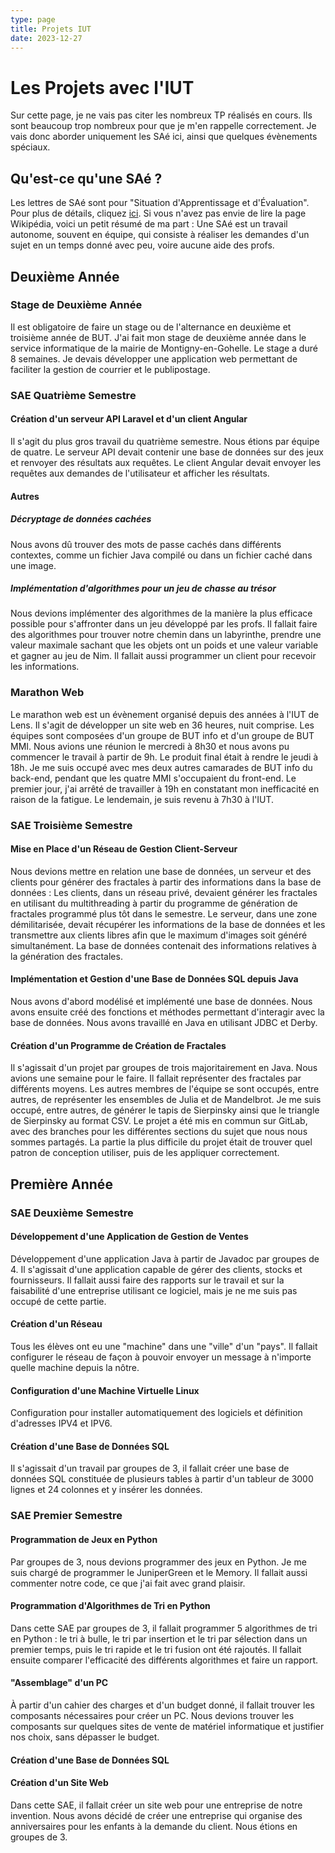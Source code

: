 ```yaml
---
type: page
title: Projets IUT
date: 2023-12-27
---
```


# Les Projets avec l'IUT

Sur cette page, je ne vais pas citer les nombreux TP réalisés en cours. Ils sont beaucoup trop nombreux pour que je m'en rappelle correctement. Je vais donc aborder uniquement les SAé ici, ainsi que quelques évènements spéciaux.

## Qu'est-ce qu'une SAé ?

Les lettres de SAé sont pour "Situation d'Apprentissage et d'Évaluation". Pour plus de détails, cliquez [ici](https://fr.wikipedia.org/wiki/Situation_d%27apprentissage_et_d%27%C3%A9valuation). Si vous n'avez pas envie de lire la page Wikipédia, voici un petit résumé de ma part : Une SAé est un travail autonome, souvent en équipe, qui consiste à réaliser les demandes d'un sujet en un temps donné avec peu, voire aucune aide des profs.

## Deuxième Année

### Stage de Deuxième Année

Il est obligatoire de faire un stage ou de l'alternance en deuxième et troisième année de BUT. J'ai fait mon stage de deuxième année dans le service informatique de la mairie de Montigny-en-Gohelle. Le stage a duré 8 semaines. Je devais développer une application web permettant de faciliter la gestion de courrier et le publipostage.

### SAE Quatrième Semestre

#### Création d'un serveur API Laravel et d'un client Angular

Il s'agit du plus gros travail du quatrième semestre. Nous étions par équipe de quatre. Le serveur API devait contenir une base de données sur des jeux et renvoyer des résultats aux requêtes. Le client Angular devait envoyer les requêtes aux demandes de l'utilisateur et afficher les résultats.

#### Autres

##### Décryptage de données cachées

Nous avons dû trouver des mots de passe cachés dans différents contextes, comme un fichier Java compilé ou dans un fichier caché dans une image.

##### Implémentation d'algorithmes pour un jeu de chasse au trésor

Nous devions implémenter des algorithmes de la manière la plus efficace possible pour s'affronter dans un jeu développé par les profs. Il fallait faire des algorithmes pour trouver notre chemin dans un labyrinthe, prendre une valeur maximale sachant que les objets ont un poids et une valeur variable et gagner au jeu de Nim. Il fallait aussi programmer un client pour recevoir les informations.

### Marathon Web

Le marathon web est un évènement organisé depuis des années à l'IUT de Lens. Il s'agit de développer un site web en 36 heures, nuit comprise. Les équipes sont composées d'un groupe de BUT info et d'un groupe de BUT MMI. Nous avions une réunion le mercredi à 8h30 et nous avons pu commencer le travail à partir de 9h. Le produit final était à rendre le jeudi à 18h. Je me suis occupé avec mes deux autres camarades de BUT info du back-end, pendant que les quatre MMI s'occupaient du front-end. Le premier jour, j'ai arrêté de travailler à 19h en constatant mon inefficacité en raison de la fatigue. Le lendemain, je suis revenu à 7h30 à l'IUT.

### SAE Troisième Semestre

#### Mise en Place d'un Réseau de Gestion Client-Serveur

Nous devions mettre en relation une base de données, un serveur et des clients pour générer des fractales à partir des informations dans la base de données : Les clients, dans un réseau privé, devaient générer les fractales en utilisant du multithreading à partir du programme de génération de fractales programmé plus tôt dans le semestre. Le serveur, dans une zone démilitarisée, devait récupérer les informations de la base de données et les transmettre aux clients libres afin que le maximum d'images soit généré simultanément. La base de données contenait des informations relatives à la génération des fractales.

#### Implémentation et Gestion d'une Base de Données SQL depuis Java

Nous avons d'abord modélisé et implémenté une base de données. Nous avons ensuite créé des fonctions et méthodes permettant d'interagir avec la base de données. Nous avons travaillé en Java en utilisant JDBC et Derby.

#### Création d'un Programme de Création de Fractales

Il s'agissait d'un projet par groupes de trois majoritairement en Java. Nous avions une semaine pour le faire. Il fallait représenter des fractales par différents moyens. Les autres membres de l'équipe se sont occupés, entre autres, de représenter les ensembles de Julia et de Mandelbrot. Je me suis occupé, entre autres, de générer le tapis de Sierpinsky ainsi que le triangle de Sierpinsky au format CSV. Le projet a été mis en commun sur GitLab, avec des branches pour les différentes sections du sujet que nous nous sommes partagés. La partie la plus difficile du projet était de trouver quel patron de conception utiliser, puis de les appliquer correctement.

## Première Année

### SAE Deuxième Semestre

#### Développement d'une Application de Gestion de Ventes

Développement d'une application Java à partir de Javadoc par groupes de 4. Il s'agissait d'une application capable de gérer des clients, stocks et fournisseurs. Il fallait aussi faire des rapports sur le travail et sur la faisabilité d'une entreprise utilisant ce logiciel, mais je ne me suis pas occupé de cette partie.

#### Création d'un Réseau

Tous les élèves ont eu une "machine" dans une "ville" d'un "pays". Il fallait configurer le réseau de façon à pouvoir envoyer un message à n'importe quelle machine depuis la nôtre.

#### Configuration d'une Machine Virtuelle Linux

Configuration pour installer automatiquement des logiciels et définition d'adresses IPV4 et IPV6.

#### Création d'une Base de Données SQL

Il s'agissait d'un travail par groupes de 3, il fallait créer une base de données SQL constituée de plusieurs tables à partir d'un tableur de 3000 lignes et 24 colonnes et y insérer les données.

### SAE Premier Semestre

#### Programmation de Jeux en Python

Par groupes de 3, nous devions programmer des jeux en Python. Je me suis chargé de programmer le JuniperGreen et le Memory. Il fallait aussi commenter notre code, ce que j'ai fait avec grand plaisir.

#### Programmation d'Algorithmes de Tri en Python

Dans cette SAE par groupes de 3, il fallait programmer 5 algorithmes de tri en Python : le tri à bulle, le tri par insertion et le tri par sélection dans un premier temps, puis le tri rapide et le tri fusion ont été rajoutés. Il fallait ensuite comparer l'efficacité des différents algorithmes et faire un rapport.

#### "Assemblage" d'un PC

À partir d'un cahier des charges et d'un budget donné, il fallait trouver les composants nécessaires pour créer un PC. Nous devions trouver les composants sur quelques sites de vente de matériel informatique et justifier nos choix, sans dépasser le budget.

#### Création d'une Base de Données SQL

#### Création d'un Site Web

Dans cette SAE, il fallait créer un site web pour une entreprise de notre invention. Nous avons décidé de créer une entreprise qui organise des anniversaires pour les enfants à la demande du client. Nous étions en groupes de 3.
